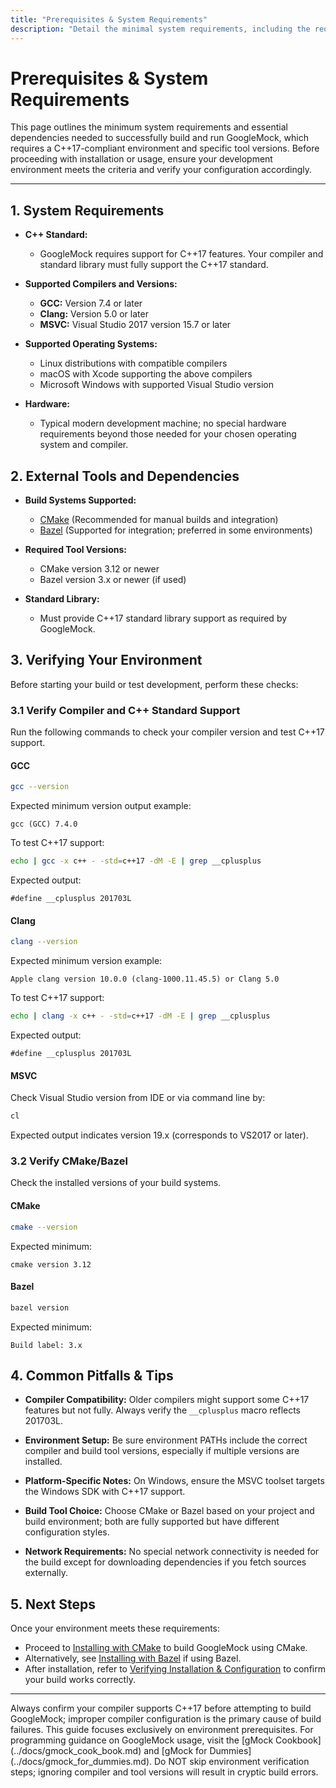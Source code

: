 ```yaml
---
title: "Prerequisites & System Requirements"
description: "Detail the minimal system requirements, including the required C++17 standard, compiler versions, supported operating systems, and any external tools (such as CMake or Bazel). Guide users to verify their environment before proceeding."
---
```


# Prerequisites & System Requirements

This page outlines the minimum system requirements and essential dependencies needed to successfully build and run GoogleMock, which requires a C++17-compliant environment and specific tool versions. Before proceeding with installation or usage, ensure your development environment meets the criteria and verify your configuration accordingly.

---

## 1. System Requirements

- **C++ Standard:**
  - GoogleMock requires support for C++17 features. Your compiler and standard library must fully support the C++17 standard.

- **Supported Compilers and Versions:**
  - **GCC:** Version 7.4 or later
  - **Clang:** Version 5.0 or later
  - **MSVC:** Visual Studio 2017 version 15.7 or later

- **Supported Operating Systems:**
  - Linux distributions with compatible compilers
  - macOS with Xcode supporting the above compilers
  - Microsoft Windows with supported Visual Studio version

- **Hardware:**
  - Typical modern development machine; no special hardware requirements beyond those needed for your chosen operating system and compiler.


## 2. External Tools and Dependencies

- **Build Systems Supported:**
  - [CMake](https://cmake.org/) (Recommended for manual builds and integration)
  - [Bazel](https://bazel.build/) (Supported for integration; preferred in some environments)

- **Required Tool Versions:**
  - CMake version 3.12 or newer
  - Bazel version 3.x or newer (if used)

- **Standard Library:**
  - Must provide C++17 standard library support as required by GoogleMock.


## 3. Verifying Your Environment

Before starting your build or test development, perform these checks:

### 3.1 Verify Compiler and C++ Standard Support

Run the following commands to check your compiler version and test C++17 support.

#### GCC
```bash
gcc --version
```
Expected minimum version output example:
```
gcc (GCC) 7.4.0
```
To test C++17 support:
```bash
echo | gcc -x c++ - -std=c++17 -dM -E | grep __cplusplus
```
Expected output:
```
#define __cplusplus 201703L
```

#### Clang
```bash
clang --version
```
Expected minimum version example:
```
Apple clang version 10.0.0 (clang-1000.11.45.5) or Clang 5.0
```
To test C++17 support:
```bash
echo | clang -x c++ - -std=c++17 -dM -E | grep __cplusplus
```
Expected output:
```
#define __cplusplus 201703L
```

#### MSVC
Check Visual Studio version from IDE or via command line by:
```powershell
cl
```
Expected output indicates version 19.x (corresponds to VS2017 or later).


### 3.2 Verify CMake/Bazel

Check the installed versions of your build systems.

#### CMake
```bash
cmake --version
```
Expected minimum:
```
cmake version 3.12
```

#### Bazel
```bash
bazel version
```
Expected minimum:
```
Build label: 3.x
```


## 4. Common Pitfalls & Tips

- **Compiler Compatibility:** Older compilers might support some C++17 features but not fully. Always verify the `__cplusplus` macro reflects 201703L.

- **Environment Setup:** Be sure environment PATHs include the correct compiler and build tool versions,
especially if multiple versions are installed.

- **Platform-Specific Notes:** On Windows, ensure the MSVC toolset targets the Windows SDK with C++17 support.

- **Build Tool Choice:** Choose CMake or Bazel based on your project and build environment; both are fully supported but have different configuration styles.

- **Network Requirements:** No special network connectivity is needed for the build except for downloading dependencies if you fetch sources externally.


## 5. Next Steps

Once your environment meets these requirements:

- Proceed to [Installing with CMake](../getting-started/installation-guide/installing-cmake.md) to build GoogleMock using CMake.
- Alternatively, see [Installing with Bazel](../getting-started/installation-guide/installing-bazel.md) if using Bazel.
- After installation, refer to [Verifying Installation & Configuration](../getting-started/installation-guide/configuration-validation.md) to confirm your build works correctly.


---

<Tip>
Always confirm your compiler supports C++17 before attempting to build GoogleMock; improper compiler configuration is the primary cause of build failures.
</Tip>

<Note>
This guide focuses exclusively on environment prerequisites. For programming guidance on GoogleMock usage, visit the [gMock Cookbook](../docs/gmock_cook_book.md) and [gMock for Dummies](../docs/gmock_for_dummies.md).
</Note>

<Warning>
Do NOT skip environment verification steps; ignoring compiler and tool versions will result in cryptic build errors.
</Warning>
